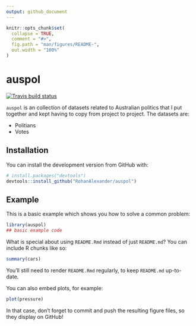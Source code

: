 ```yaml
---
output: github_document
---
```


<!-- README.md is generated from README.Rmd. Please edit that file -->

```r
knitr::opts_chunk$set(
  collapse = TRUE,
  comment = "#>",
  fig.path = "man/figures/README-",
  out.width = "100%"
)
```
# auspol

<!-- badges: start -->
[![Travis build status](https://travis-ci.org/RohanAlexander/auspol.svg?branch=master)](https://travis-ci.org/RohanAlexander/auspol)
<!-- badges: end -->

`auspol` is an collection of datasets related to Australian politics that I put together and kept having to copy from project to project. The datasets are:

* Politians
* Votes

## Installation

You can install the development version from GitHub with:

``` r
# install.packages("devtools")
devtools::install_github("RohanAlexander/auspol")
```


## Example

This is a basic example which shows you how to solve a common problem:

```r
library(auspol)
## basic example code
```

What is special about using `README.Rmd` instead of just `README.md`? You can include R chunks like so:

```r
summary(cars)
```

You'll still need to render `README.Rmd` regularly, to keep `README.md` up-to-date.

You can also embed plots, for example:

```r
plot(pressure)
```

In that case, don't forget to commit and push the resulting figure files, so they display on GitHub!
